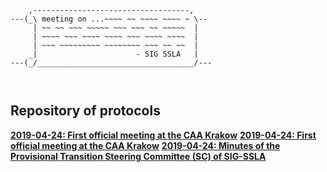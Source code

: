 <div class = "ascii_art_wrapper">
<div class = "ascii_art">

```
    ,-----------------------------------,    
---(_\ meeting on ...~~~~ ~~ ~~~~ ~~~~ ~ \-- 
     | ~~ ~~ ~~~ ~~~~~ ~~~ ~~~ ~~ ~~~~~  |   
     | ~~~~ ~~~ ~~~~ ~~~~ ~~~ ~~~~ ~~~~  |   
     | ~~~ ~~~~~~~~~ ~~~~~~~~ ~~~ ~~ ~~  |   
    _|                      - SIG SSLA   |   
---(_/___________________________________/---



```
<!-- Inspiration: http://ascii.co.uk/art/scroll -->
</div>
</div>

## Repository of protocols

[**2019-04-24: First official meeting at the CAA Krakow**](protocols/2019-04-24.txt)
[**2019-04-24: First official meeting at the CAA Krakow**](protocols/2019-04-24.txt)
[**2019-04-24: Minutes of the Provisional Transition Steering Committee (SC) of SIG-SSLA**](protocols/2020-09-01.txt)
